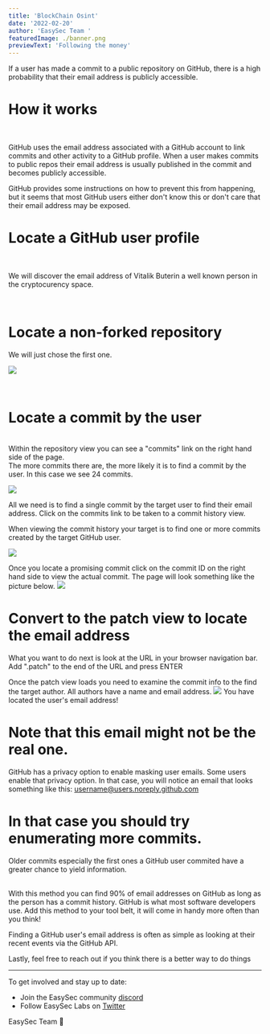 ```yaml
---
title: 'BlockChain Osint'
date: '2022-02-20'
author: 'EasySec Team '
featuredImage: ./banner.png
previewText: 'Following the money'
---
```


If a user has made a commit to a public repository on GitHub, there is a high probability that their email address is publicly accessible.
<br/>


# How it works 
<br/>

GitHub uses the email address associated with a GitHub account to link commits and other activity to a GitHub profile. 
When a user makes commits to public repos their email address is usually published in the commit and becomes publicly accessible.
<br/>

GitHub provides some instructions on how to prevent this from happening, but it seems that most GitHub users either don't know this or don't care that their email address may be exposed.
<br/>

# Locate a GitHub user profile 
<br/>

We will discover the email address of Vitalik Buterin a well known person in the cryptocurency space.

<br/>

#  Locate a non-forked repository 
We will just chose the first one.

![](vbgit.jpg)

<br/>

# Locate a commit by the user
<br/>
Within the repository view you can see a "commits" link on the right hand side of the page.
<br/>
The more commits there are, the more likely it is to find a commit by the user. In this case we see 24 commits.
<br/>

![](repo.jpg)
<br/>

All we need is to find a single commit by the target user to find their email address.
Click on the commits link to be taken to a commit history view.
<br/>

When viewing the commit history your target is to find one or more commits created by the target GitHub user.

![](commits.jpg)
<br/>

Once you locate a promising commit click on the commit ID on the right hand side to view the actual commit.
The page will look something like the picture below.
![](view.jpg)
<br/>

# Convert to the patch view to locate the email address

What you want to do next is look at the URL in your browser navigation bar. Add ".patch" to the end of the URL and press ENTER
<br/>

Once the patch view loads you need to examine the commit info to the find the target author.
All authors have a name and email address.
![](gas.jpg)
You have located the user's email address!
<br/>

# Note that this email might not be the real one.
GitHub has a privacy option to enable masking user emails.
Some users enable that privacy option. In that case, you will notice an email that looks something like this: username@users.noreply.github.com 
<br/>

# In that case you should try enumerating more commits.
Older commits especially the first ones a GitHub user commited have a greater chance to yield information.

<br/>
With this method  you can find 90% of email addresses on GitHub as long as the person has a commit history. GitHub is what most software developers use.
Add this method to your tool belt, it will come in handy more often than you think!

Finding a GitHub user's email address is often as simple as looking at their recent events via the GitHub API.
<br/>






Lastly, feel free to reach out if you think there is a better way to do things 
<br/>

---

To get involved and stay up to date:

- Join the EasySec community [discord](https://discord.com/invite/FCfyBSbCU5)
- Follow EasySec Labs on [Twitter](https://twitter.com/EasySec)

EasySec Team 🦄
